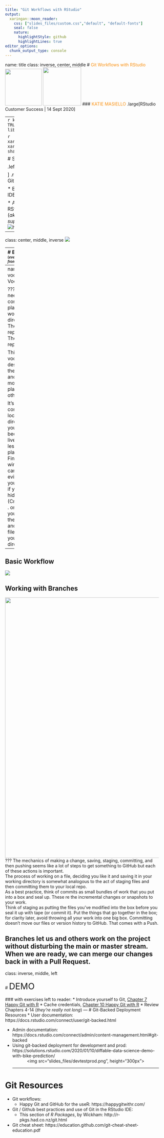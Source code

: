```yaml
---
title: "Git Workflows with RStudio"
output:
  xaringan::moon_reader:
    css: ["slides_files/custom.css","default", "default-fonts"]
    seal: false
    nature:
      highlightStyle: github
      highlightLines: true
editor_options: 
  chunk_output_type: console
---
```

name: title
class: inverse, center, middle
# <span style="color:#F99012;">Git Workflows with RStudio</span>
<img src="slides_files/GitHub-Mark.png" height="120px"/>
<img src="slides_files/rstudio_hex.png" height="125px"/>
### <span style="color:#F99012;">KATIE MASIELLO</span>
.large[RStudio Customer Success | 14 Sept 2020]

---
```r
knitr::opts_chunk$set(echo = TRUE)
library(magrittr)
library(gt)
```

```r
xaringanExtra::use_share_again()
xaringanExtra::style_share_again(
  share_buttons = c("none")
)
```

# Scope for Today

.left-column[
![](slides_files/20_min.png)

]
.right-column[
* Essential Git / Github concept and vocabulary  

* Basic Git workflows in RStudio IDE  

* Automated Deployment with RStudio Connect <br>(*aka how you look like a superhero*) <br> ![hero](slides_files/hero.gif)
]


---

class: center, middle, inverse 
<img src="slides_files/greg_tweet.png">


---
# EIKIFJB <span style = 'font-size: 70%;'>(*everything I know is from Jenny Bryan*)</span>

.left-column[
<br>
![](slides_files/eikifjb.png)
]
.right-column[
[![https://happygitwithr.com/](slides_files/happygitwithr.png)](https://happygitwithr.com/)
[<span style='font-size: 120%;'>https://happygitwithr.com/ </span>](https://happygitwithr.com/)
]
---
name: vocabulary 
# Vocabulary
```r
vocabulary <- rbind(c("Git", "A version control system that lets you manage history and changes"),
                    c("GitHub", "Online hosted version of your Git history so you and others can access it from any computer"),
                    c("Working Directory", "Where the file(s) you are working on are stored"),
                    c("Local", "Your Computer"), 
                    c("Remote", "An online version of your project"),
                    c("Stage", "Preparing files for commit; this allows you to break up your changes into smaller, logical pieces for each commit"),
                    c("Commit", "An annotated snapshot of your code; should be a (small) unit of work"),
                    c("Master or Main", "The main stream or branch of all development work"),
                    c("Branch", "A version/diversion of the master where you can add features, edit, etc. safely without affecting the Master"),
                    c("Pull Request", "The action of requesting changes in a branch be reviewed for incorporation (merging) into the Master")
                    ) %>% as.data.frame()
gt(vocabulary) %>% 
  tab_options(column_labels.hidden = TRUE) %>% 
  data_color(columns = vars(V1), colors = "#F99012", apply_to = "text") %>% 
  tab_style(style = list(cell_text(size = "medium")), locations = cells_body(everything())) %>% 
  tab_style(style = list(cell_text(weight = "bold")), locations = list(cells_body(columns=vars(V1))))
```

???
Overall we need to consider three places:
* Your working directory 
* The local repository
* The remote repository  

This vocabulary describes these places and how we move from one place to the other.

It's common to confuse your local working directory with your local repo because they live in more or less the same place.  In your Finder/Explorer window, you can see the evidence of your local repo if you show hidden files (Cmd + Shift + .  on Mac) and you'll reveal the .git folder and .gitignore file that overlay your working directory
---
## Basic Workflow
<img src="slides_files/workflow.png">
  

## Working with Branches
<img src="slides_files/branches.png" width = "850px">
???
The mechanics of making a change, saving, staging, committing, and then pushing seems like a lot of steps to get something to GitHub but each of these actions is important.  
The process of working on a file, deciding you like it and saving it in your working directory is somewhat analogous to the act of staging files and then committing them to your local repo.  
As a best practice, think of commits as small bundles of work that you put into a box and seal up. These re the incremental changes or snapshots to your work.  
Think of staging as putting the files you've modified into the box before you seal it up with tape (or commit it). Put the things that go together in the box; for clarity later, avoid throwing all your work into one big box. 
Committing doesn't move our files or version history to GitHub.  That comes with a Push. 

Branches let us and others work on the project without disturbing the main or master stream. When we are ready, we can merge our changes back in with a Pull Request.
---
class: inverse, middle, left
<br>
<br>
# <span style='font-size: 200%;'>DEMO</span>
<br>
<br>
### with exercises left to reader: 
* Introduce yourself to Git, [Chapter 7 Happy Git with R](https://happygitwithr.com/hello-git.html)
* Cache credentials, [Chapter 10 Happy Git with R](https://happygitwithr.com/credential-caching.html)
* Review Chapters 4-14 (*they’re really not long*)
---
# Git-Backed Deployment Resources
* User documentation: https://docs.rstudio.com/connect/user/git-backed.html

* Admin documentation: https://docs.rstudio.com/connect/admin/content-management.html#git-backed
* Using git-backed deployment for development and prod: https://solutions.rstudio.com/2020/01/10/diffable-data-science-demo-with-bike-prediction/
<center>
<img src="slides_files/devtestprod.png", height="300px">
</center>
---
    
# Git Resources

* Git workflows: 
  * Happy Git and GitHub for the useR:  https://happygitwithr.com/

* Git / Github best practices and use of Git in the RStudio IDE:
  * This section of *R Packages*, by Wickham: http://r-pkgs.had.co.nz/git.html

* Git cheat sheet:  https://education.github.com/git-cheat-sheet-education.pdf
